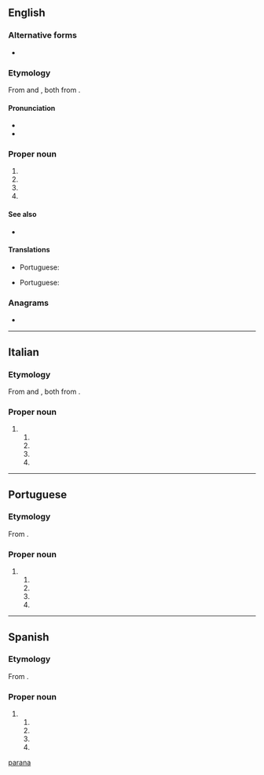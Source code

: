 {{also|parana|paranã}}
==English==

===Alternative forms===
* {{l|en|Parana}}

===Etymology===
From {{etyl|es|en}} {{m|es|Paraná}} and {{etyl|pt|en}} {{m|pt|Paraná}}, both from {{etyl|tpw|en}}.

====Pronunciation====
* {{IPA|/ˌpæ.ɹəˈnɑː/|/ˌpæ.ɹəˈnɑ/|lang=en}}
* {{rhymes|ɑː|lang=en}}

===Proper noun===
{{en-proper noun}}

# {{place|en|river|in central and southern|continent/South America}}
# {{place|en|state|macroregion/en:South Region|c/en:Brazil|capital=en:Curitiba}}
# {{place|en|city/provincial capital|province/en:Entre Ríos|c/en:Argentina}}
# {{place|en|municipality|state/en:Rio Grande do Sul|c/en:Brazil}}

====See also====
* {{pedialite}}

====Translations====
{{trans-top|river in South America}}
* Portuguese: {{t+|pt|Paraná|m}}
{{trans-mid}}
{{trans-bottom}}

{{trans-top|state in southern Brazil}}
* Portuguese: {{t+|pt|Paraná|m}}
{{trans-mid}}
{{trans-bottom}}

{{trans-top|city in Argentina}}
{{trans-mid}}
{{trans-bottom}}

===Anagrams===
* {{anagrams|en|Aparan}}

[[Category:English terms spelled with Á|parana]]

----

==Italian==

===Etymology===
From {{etyl|es|it}} {{m|es|Paraná}} and {{etyl|pt|it}} {{m|pt|Paraná}}, both from {{etyl|tpw|it}}.

===Proper noun===
{{wikipedia|lang=it}}
{{it-proper noun|m}}

# {{l|en|Paraná}}
## {{place|it|river|in central and southern|continent/South America}}
## {{place|it|state|macroregion/it:South Region|c/it:Brazil|capital=it:Curitiba}}
## {{place|it|city/provincial capital|province/it:Entre Ríos|c/it:Argentina}}
## {{place|it|municipality|state/en:Rio Grande do Sul|c/it:Brazil}}

----

==Portuguese==
===Etymology===
From {{etyl|tpw|pt}}.

===Proper noun===
{{pt-proper noun|m}}

# {{l|en|Paraná}}
## {{place|pt|river|in central and southern|continent/South America}}
## {{place|pt|state|macroregion/pt:South Region|c/pt:Brazil|capital=pt:Curitiba}}
## {{place|pt|city/provincial capital|province/pt:Entre Ríos|c/pt:Argentina}}
## {{place|pt|municipality|state/pt:Rio Grande do Sul|c/pt:Brazil}}
----

==Spanish==
===Etymology===
From {{etyl|tpw|es}}.

===Proper noun===
{{es-proper noun|m}}

# {{l|en|Paraná}}
## {{place|es|river|in central and southern|continent/South America}}
## {{place|es|state|macroregion/es:South Region|c/es:Brazil|capital=es:Curitiba}}
## {{place|es|city/provincial capital|province/es:Entre Ríos|c/es:Argentina}}
## {{place|es|municipality|state/es:Rio Grande do Sul|c/es:Brazil}}